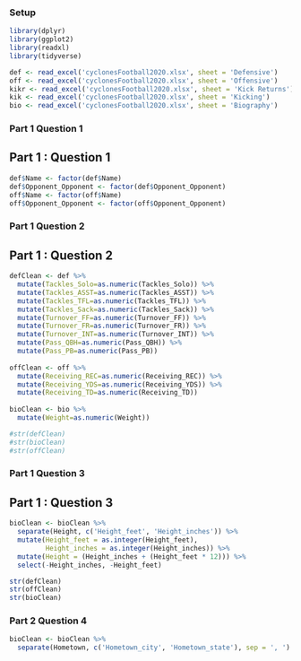 
### Setup
```r
library(dplyr)
library(ggplot2)
library(readxl)
library(tidyverse)

def <- read_excel('cyclonesFootball2020.xlsx', sheet = 'Defensive')
off <- read_excel('cyclonesFootball2020.xlsx', sheet = 'Offensive')
kikr <- read_excel('cyclonesFootball2020.xlsx', sheet = 'Kick Returns')
kik <- read_excel('cyclonesFootball2020.xlsx', sheet = 'Kicking')
bio <- read_excel('cyclonesFootball2020.xlsx', sheet = 'Biography')
```


### Part 1 Question 1

## Part 1 : Question 1

```R

def$Name <- factor(def$Name)
def$Opponent_Opponent <- factor(def$Opponent_Opponent)
off$Name <- factor(off$Name)
off$Opponent_Opponent <- factor(off$Opponent_Opponent)


```


### Part 1 Question 2

## Part 1 : Question 2

```r

defClean <- def %>%
  mutate(Tackles_Solo=as.numeric(Tackles_Solo)) %>%
  mutate(Tackles_ASST=as.numeric(Tackles_ASST)) %>%
  mutate(Tackles_TFL=as.numeric(Tackles_TFL)) %>%
  mutate(Tackles_Sack=as.numeric(Tackles_Sack)) %>%
  mutate(Turnover_FF=as.numeric(Turnover_FF)) %>%
  mutate(Turnover_FR=as.numeric(Turnover_FR)) %>%
  mutate(Turnover_INT=as.numeric(Turnover_INT)) %>%
  mutate(Pass_QBH=as.numeric(Pass_QBH)) %>%
  mutate(Pass_PB=as.numeric(Pass_PB))
  
offClean <- off %>%
  mutate(Receiving_REC=as.numeric(Receiving_REC)) %>%
  mutate(Receiving_YDS=as.numeric(Receiving_YDS)) %>%
  mutate(Receiving_TD=as.numeric(Receiving_TD))
  
bioClean <- bio %>%
  mutate(Weight=as.numeric(Weight))

#str(defClean)
#str(bioClean)
#str(offClean)
```


### Part 1 Question 3

## Part 1 : Question 3

```r
bioClean <- bioClean %>%
  separate(Height, c('Height_feet', 'Height_inches')) %>%
  mutate(Height_feet = as.integer(Height_feet), 
         Height_inches = as.integer(Height_inches)) %>%
  mutate(Height = (Height_inches + (Height_feet * 12))) %>%
  select(-Height_inches, -Height_feet)

str(defClean)
str(offClean)
str(bioClean)
```

### Part 2 Question 4
```r
bioClean <- bioClean %>%
  separate(Hometown, c('Hometown_city', 'Hometown_state'), sep = ', ')
```

